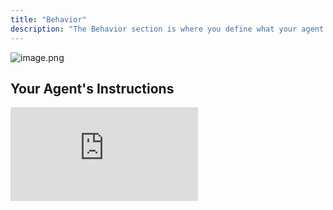 ```yaml
---
title: "Behavior"
description: "The Behavior section is where you define what your agent does and how it acts. Think of this as giving your agent its personality, goals, and superpowers all in one place."
---
```



![image.png](/images/image.png)

## Your Agent's Instructions

<iframe className="w-full aspect-video rounded-xl" src="https://www.youtube.com/embed/rC5fvI_biak?rel=0" title="YouTube video player" frameBorder="0" allow="accelerometer; autoplay; clipboard-write; encrypted-media; gyroscope; picture-in-picture" allowFullScreen />

The Instructions box is where you tell your agent what to do and how to behave. Write in plain English - no coding required! This is like having a detailed conversation with a really smart assistant about exactly how you want them to help your customers.

### What to include:

- **What your agent does**: Clearly explain the main purpose and goals
- **How it should behave**: Define the tone, personality, and approach
- **Step-by-step processes**: Walk through your methodology or workflow
- **Important context**: Include key information your agent needs to know

<img
  src="/images/Screenshot2025-07-23at12.19.32PM.png"
  alt="Screenshot 2025-07-23 at 12.19.32 PM"
  title="Screenshot 2025-07-23 at 12.19.32 PM"
  style={{ width:"80%" }}
/>

<Tip>
  In the example above, the builder has given clear instructions for an article summary agent\
  \
  **Tips for Great Instructions**

  - Be specific about what you want your agent to accomplish
  - Include examples of good responses when possible
  - Mention any important rules or limitations
  - Write like you're training a new team member
</Tip>

### Smart References

Within your instructions, you can @mention [preferences](/builder/preferences) or [databases](/builder/databases) you have created, as well as system variables like your customer's name or email address. Add these to your instructions to help your agent know precisely how to utilize these variables.

<img
  src="/images/Screenshot2025-09-29at9.36.42AM.png"
  alt="Screenshot 2025-09-29 at 9.36.42 AM.png"
  title="Screenshot 2025-09-29 at 9.36.42 AM.png"
  style={{ width:"48%" }}
/>

## Tools and Skills

On the right side, you'll see Skills & Tools - these give your agent the ability to actually do things beyond just chatting.

<img
  src="/images/Screenshot2025-07-23at12.18.26PM.png"
  alt="Screenshot 2025-07-23 at 12.18.26 PM"
  title="Screenshot 2025-07-23 at 12.18.26 PM"
  style={{ width:"50%" }}
/>

### Tools: Built-in Superpowers

Tools are ready-made capabilities we've built for you, like:

<ToolSnippet />

We have provide some default tools to begin, like 'userChat', 'fileSystem,' 'googleSearch', and 'websiteScraper'. Simply click to add or remove tools so your agent has what it needs to accomplish its goals.

<Tip>
  Click on the name of a tool within [builder.appy.ai](http://builder.appy.ai) to learn that tool's purpose
</Tip>

### Skills: Your Custom Capabilities

Skills are custom capabilities you create when you need your agent to do something specific that requires detailed instructions. Create a new skill when:

- You have a complex sub-process that needs lots of detailed guidance
- You want to isolate a specific, repeatable task
- The main instructions are getting too long and complex

Think of skills as specialized tasks your agent can do - like "analyze a business proposal" or "create a workout plan."

<iframe className="w-full aspect-video rounded-xl" src="https://www.youtube.com/embed/Zk8ljXHhonE?rel=0" title="YouTube video player" frameBorder="0" allow="accelerometer; autoplay; clipboard-write; encrypted-media; gyroscope; picture-in-picture" allowFullScreen />

<Tip>
  For many agents, custom skills are unneccessary - all instructions can remain under behavior
</Tip>

## How It All Works Together

Your agent reads its instructions, then automatically decides which skills and tools to use based on what the user needs. You don't have to manage when or how - just give good instructions and select the right capabilities.

## Testing Agent Behavior

Testing your agent is always one click away. Click the "Preview" button to open a separate tab and begin using your agent. You can make real time adjustments to behavior, skills, and tools and see how it impacts the preview.

For skills, test just that specific task by clicking the preview skill <Icon icon="eye" /> icon in the toolbar.

<iframe className="w-full aspect-video rounded-xl" src="https://www.youtube.com/embed/wTYzzpRSo6M?rel=0" title="YouTube video player" frameBorder="0" allow="accelerometer; autoplay; clipboard-write; encrypted-media; gyroscope; picture-in-picture" allowFullScreen />

## Getting Started

1. **Start with clear instructions** about your agent's main purpose
2. **Add essential tools** like userChat and googleSearch
3. **Test your agent** to see how it performs
4. **Refine and add skills** as needed for complex tasks

<Tip>
  Start simple and adjust based on testing! It's easier to start with basic instructions and refine based on observation than to over-instruct to begin with.
</Tip>